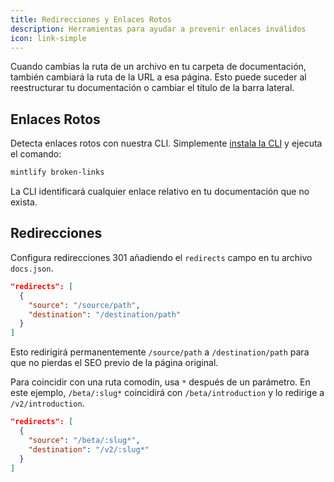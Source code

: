 ```yaml
---
title: Redirecciones y Enlaces Rotos
description: Herramientas para ayudar a prevenir enlaces inválidos
icon: link-simple
---
```


Cuando cambias la ruta de un archivo en tu carpeta de documentación, también cambiará la ruta de la URL a esa página. Esto puede suceder al reestructurar tu documentación o cambiar el título de la barra lateral.

## Enlaces Rotos

Detecta enlaces rotos con nuestra CLI. Simplemente [instala la CLI](/development) y ejecuta el comando:

```bash
mintlify broken-links
```

La CLI identificará cualquier enlace relativo en tu documentación que no exista.

## Redirecciones

Configura redirecciones 301 añadiendo el `redirects` campo en tu archivo `docs.json`.

```json
"redirects": [
  {
    "source": "/source/path",
    "destination": "/destination/path"
  }
]
```

Esto redirigirá permanentemente `/source/path` a `/destination/path` para que no pierdas el SEO previo de la página original.

Para coincidir con una ruta comodín, usa `*` después de un parámetro. En este ejemplo, `/beta/:slug*` coincidirá con `/beta/introduction` y lo redirige a `/v2/introduction`.

```json
"redirects": [
  {
    "source": "/beta/:slug*",
    "destination": "/v2/:slug*"
  }
]
```
